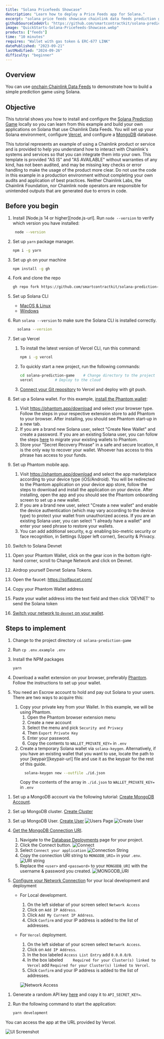 ```yaml
---
title: "Solana Pricefeeds Showcase"
description: "Learn how to deploy a Price Feeds app for Solana."
excerpt: "solana price feeds showcase chainlink data feeds prediction game deployment smart contract solana blockchain"
githubSourceCodeUrl: "https://github.com/smartcontractkit/solana-prediction-game"
image: "QuickStarts-Solana-Pricefeeds-Showcase.webp"
products: ["feeds"]
time: "10 minutes"
requires: "Wallet with gas token & ERC-677 LINK"
datePublished: "2023-09-21"
lastModified: "2024-09-26"
difficulty: "beginner"
---
```



## Overview

You can use [onchain Chainlink Data Feeds](/data-feeds/solana) to demonstrate how to build a simple prediction game using Solana.

## Objective

This tutorial shows you how to install and configure the [Solana Prediction Game](https://github.com/smartcontractkit/solana-prediction-game) locally so you can learn from this example and build your own applications on Solana that use Chainlink Data Feeds. You will set up your Solana environment, configure [Vercel](https://vercel.com/dashboard), and configure a [MongoDB](https://www.mongodb.com/) database.

<Aside type="caution" title="Disclaimer">
  This tutorial represents an example of using a Chainlink product or service and is provided to help you understand how
  to interact with Chainlink's systems and services so that you can integrate them into your own. This template is
  provided "AS IS" and "AS AVAILABLE" without warranties of any kind, has not been audited, and may be missing key
  checks or error handling to make the usage of the product more clear. Do not use the code in this example in a
  production environment without completing your own audits and application of best practices. Neither Chainlink Labs,
  the Chainlink Foundation, nor Chainlink node operators are responsible for unintended outputs that are generated due
  to errors in code.
</Aside>

## Before you begin

1. Install [Node.js 14 or higher][node.js-url]. Run `node --version` to verify which version you have installed:

   ```sh
    node --version
   ```

1. Set up `yarn` package manager.

   ```sh
   npm i -g yarn
   ```

1. Set up `gh` on your machine

   ```sh
   npm install -g gh
   ```

1. Fork and clone the repo

   ```sh
   gh repo fork https://github.com/smartcontractkit/solana-prediction-game.git --clone
   ```

1. Set up Solana CLI

   - [MacOS & Linux](https://docs.solana.com/cli/install-solana-cli-tools#macos--linux)
   - [Windows](https://docs.solana.com/cli/install-solana-cli-tools#windows)

1. Run `solana --version` to make sure the Solana CLI is installed correctly.

   ```sh
     solana --version
   ```

1. Set up Vercel

   1. To install the latest version of Vercel CLI, run this command:

      ```sh
      npm i -g vercel
      ```

   1. To quickly start a new project, run the following commands:

      ```sh
      cd solana-prediction-game    # Change directory to the project
      vercel          # Deploy to the cloud
      ```

   1. [Connect your Git repository](https://vercel.com/docs/git) to Vercel and deploy with git push.

1. Set up a Solana wallet. For this example, [install the Phantom wallet](https://phantom.app/):

   1. Visit https://phantom.app/download and select your browser type. Follow the steps in your respective extension store to add Phantom to your browser. After installing, you should see Phantom start-up in a new tab.
   1. If you are a brand new Solana user, select "Create New Wallet" and create a password. If you are an existing Solana user, you can follow the steps [here](https://help.phantom.app/hc/en-us/articles/4406527601811-How-to-migrate-from-Sollet) to migrate your existing wallets to Phantom.
   1. Store your "Secret Recovery Phrase" in a safe and secure location, it is the only way to recover your wallet. Whoever has access to this phrase has access to your funds.

1. Set up Phantom mobile app.

   1. Visit https://phantom.app/download and select the app marketplace according to your device type (iOS/Android). You will be redirected to the Phantom application on your device app store, follow the steps to download and install the application on your device. After installing, open the app and you should see the Phantom onboarding screen to set up a new wallet.
   1. If you are a brand new user, select "Create a new wallet" and enable the device authentication (which may vary according to the device type) to protect your wallet from unauthorized access. If you are an existing Solana user, you can select "I already have a wallet" and enter your seed phrase to restore your wallets.
   1. You can add additional security, e.g: enabling bio-metric security or face recognition, in Settings (Upper left corner), Security & Privacy.

1. Switch to Solana Devnet

1. Open your Phantom Wallet, click on the gear icon in the bottom right-hand corner, scroll to Change Network and click on Devnet.

1. Airdrop yourself Devnet Solana Tokens.

1. Open the faucet: https://solfaucet.com/
1. Copy your Phantom Wallet address
1. Paste your wallet address into the text field and then click 'DEVNET' to send the Solana token

1. [Switch your network to `devnet` on your wallet](https://www.blog.goosefx.io/switch-from-mainnet-to-devnet-network-on-solana).

## Steps to implement

<Accordion title="Configure the application" number={1}>

1. Change to the project directory `cd solana-prediction-game`
1. Run `cp .env.example .env`
1. Install the NPM packages
   ```sh
   yarn
   ```
1. Download a wallet extension on your browser, preferably [Phantom](https://phantom.app/download). Follow the instructions to set up your wallet.
1. You need an Escrow account to hold and pay out Solana to your users. There are two ways to acquire this:

   1. Copy your private key from your Wallet. In this example, we will be using Phantom.
      1. Open the Phantom browser extension menu
      1. Create a new account
      1. Select the menu and pick `Security and Privacy`
      1. Then `Export Private Key`
      1. Enter your password.
      1. Copy the contents to `WALLET_PRIVATE_KEY=` in `.env`
   1. Create a temporary Solana wallet via `solana-keygen`. Alternatively, if you have an existing wallet that you want to use, locate the path to your [keypair][keypair-url] file and use it as the keypair for the rest of this guide.
      ```sh
        solana-keygen new --outfile ./id.json
      ```
      Copy the contents of the array in `./id.json` to `WALLET_PRIVATE_KEY=` in `.env`

</Accordion>

<Accordion title="Set up a MongoDB database" number={2}>

1. Set up a MongoDB account via the following tutorial: [Create MongoDB Account](https://www.mongodb.com/docs/guides/atlas/account/).
1. Set up MongoDB cluster. [Create Cluster](https://www.mongodb.com/docs/guides/atlas/cluster/)
1. Set up MongoDB User. [Create User](https://www.mongodb.com/docs/guides/atlas/db-user/)
   ![Users Page](/images/quickstarts/price-feeds-showcase/users_page.png)
   ![Create User](/images/quickstarts/price-feeds-showcase/add_user.png)
1. [Get the MongoDB Connection URI](https://www.mongodb.com/docs/guides/atlas/connection-string/).

   1. Navigate to the [Database Deployments](https://cloud.mongodb.com/v2?_ga=2.162842878.354261710.1675751201-506434847.1674149602) page for your project.
   1. Click the Connect button.
      ![Connect](/images/quickstarts/price-feeds-showcase/sample-data-cluster.png)
   1. Select `Connect your application`
      ![Connection String](/images/quickstarts/price-feeds-showcase/connection-string.png)
   1. Copy the connection URI string to `MONGODB_URI=` in your `.env`.
      ![URI string](/images/quickstarts/price-feeds-showcase/mongodb_uri.png)
   1. Replace the `<user>` and `<password>` to your `MONGODB_URI` with the username & password you created.
      ![MONGODB_URI](/images/quickstarts/price-feeds-showcase/mongo_uri.png)

1. [Configure your Network Connection](https://www.mongodb.com/docs/guides/atlas/network-connections/#configure-a-network-connection) for your local development and deployment

   - For Local development.

     1. On the left sidebar of your screen select `Network Access`
     1. Click on `Add IP Address`.
     1. Click `Add My Current IP Address`.
     1. Click `Confirm` and your IP address is added to the list of addresses.

   - For `Vercel` deployment.

     1. On the left sidebar of your screen select `Network Access`.
     1. Click on `Add IP Address`.
     1. In the box labeled `Access List Entry` add `0.0.0.0/0`.
     1. In the box labeled `	Required for your Cluster(s) linked to Vercel` add `Required for your Cluster(s) linked to Vercel`.
     1. Click `Confirm` and your IP address is added to the list of addresses.

     ![Network Access](/images/quickstarts/price-feeds-showcase/network_access.png)

</Accordion>

<Accordion title="Run the example" number={3}>

1. Generate a random API key [here](https://generate-random.org/api-key-generator) and copy it to `API_SECRET_KEY=`.

1. Run the following command to start the application:

   ```sh
   yarn development
   ```

You can access the app at the URL provided by Vercel.

![UI Screenshot](/images/quickstarts/price-feeds-showcase/product-screenshot.png)

</Accordion>
